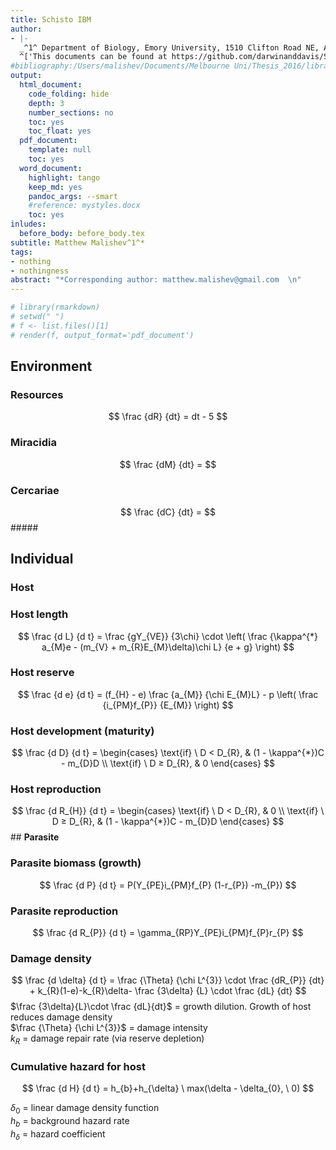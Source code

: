 ```yaml
---
title: Schisto IBM 
author: 
- |-
  _^1^ Department of Biology, Emory University, 1510 Clifton Road NE, Atlanta, GA, USA, 30322_
  ^['This documents can be found at https://github.com/darwinanddavis/SchistoIBM']
#bibliography:/Users/malishev/Documents/Melbourne Uni/Thesis_2016/library.bib
output:
  html_document:
    code_folding: hide
    depth: 3
    number_sections: no
    toc: yes
    toc_float: yes
  pdf_document:
    template: null
    toc: yes
  word_document:
    highlight: tango
    keep_md: yes
    pandoc_args: --smart
    #reference: mystyles.docx
    toc: yes
inludes:
  before_body: before_body.tex
subtitle: Matthew Malishev^1^*
tags:
- nothing
- nothingness
abstract: "*Corresponding author: matthew.malishev@gmail.com  \n"
---
```


<script type="text/x-mathjax-config">
  MathJax.Hub.Config({ TeX: { equationNumbers: {autoNumber: "all"} } });
</script>

```r
# library(rmarkdown)
# setwd(" ")
# f <- list.files()[1]
# render(f, output_format='pdf_document')
```

##### 

## Environment  
### Resources  
$$
\frac
{dR}
{dt}
= dt - 5
$$

### Miracidia  

$$
\frac
{dM}
{dt}
=
$$

### Cercariae    

$$
\frac
{dC}
{dt}
=
$$
#####   

## Individual  

### **Host**  

### Host length 

$$
  \frac 
    {d L}
    {d t}
    = \frac
      {gY_{VE}}
      {3\chi} 
        \cdot \left( \frac 
        {\kappa^{*} a_{M}e - (m_{V} + m_{R}E_{M}\delta)\chi L}
        {e + g}
        \right)
$$

### Host reserve

$$
  \frac 
    {d e}
    {d t}
    = (f_{H} - e)
    \frac
      {a_{M}}
      {\chi E_{M}L} - p
        \left(
        \frac 
        {i_{PM}f_{P}}
        {E_{M}}
        \right)
$$

### Host development (maturity)
$$
  \frac
  {d D}
  {d t}
  = \begin{cases}
      \text{if} \ D < D_{R}, & (1 - \kappa^{*})C - m_{D}D \\
      \text{if} \ D ≥ D_{R}, & 0
    \end{cases}
$$

### Host reproduction
$$
  \frac
  {d R_{H}}
  {d t}
  = \begin{cases}
      \text{if} \ D < D_{R}, & 0 \\
      \text{if} \ D ≥ D_{R}, & (1 - \kappa^{*})C - m_{D}D
    \end{cases}
$$
## **Parasite**  

### Parasite biomass (growth)
$$
  \frac
  {d P}
  {d t}
  = P(Y_{PE}i_{PM}f_{P} (1-r_{P}) -m_{P})
$$
\newline  
\newline  
  
### Parasite reproduction
$$
  \frac
  {d R_{P}}
  {d t}
  = \gamma_{RP}Y_{PE}i_{PM}f_{P}r_{P}
$$
\newline  
\newline  
  
### Damage density
$$
  \frac 
    {d \delta}
    {d t}
    = \frac
      {\Theta} 
      {\chi L^{3}} 
      \cdot \frac
      {dR_{P}}
      {dt}
        + k_{R}(1-e)-k_{R}\delta-
        \frac
          {3\delta}
          {L}
          \cdot \frac 
            {dL}
            {dt}
$$
$\frac {3\delta}{L}\cdot \frac {dL}{dt}$ = growth dilution. Growth of host reduces damage density      
$\frac {\Theta} {\chi L^{3}}$ = damage intensity   
$k_{R}$ = damage repair rate (via reserve depletion)  

\newline  
\newline  
  
### Cumulative hazard for host
$$
  \frac
  {d H}
  {d t}
  = h_{b}+h_{\delta} \ max(\delta - \delta_{0}, \ 0)
$$

$\delta_{0}$ = linear damage density function      
$h_{b}$ = background hazard rate  
$h_{\delta}$ = hazard coefficient  

